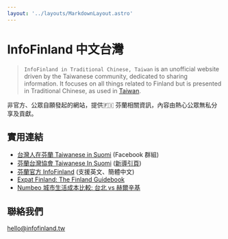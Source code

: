```yaml
---
layout: '../layouts/MarkdownLayout.astro'
---
```

# InfoFinland 中文台灣

> `InfoFinland in Traditional Chinese, Taiwan` is an unofficial website driven by the Taiwanese community, dedicated to sharing information. It focuses on all things related to Finland but is presented in Traditional Chinese, as used in [Taiwan](https://en.wikipedia.org/wiki/Taiwan).

非官方、公眾自願發起的網站，提供🇫🇮 芬蘭相關資訊，內容由熱心公眾無私分享及貢獻。

## 實用連結

- [台灣人在芬蘭 Taiwanese in Suomi](https://www.facebook.com/groups/164664310252635/) (Facebook 群組)
- [芬蘭台灣協會 Taiwanese In Suomi](https://holagrace.wixsite.com/taiwaneseinfinland) ([新導引頁](https://taiwaneseinsuomi.wordpress.com/))
- [芬蘭官方 InfoFinland](https://www.infofinland.fi/) (支援英文、簡體中文)
- [Expat Finland: The Finland Guidebook](https://www.expat-finland.com/)
- [Numbeo 城市生活成本比較: 台北 vs 赫爾辛基](https://www.numbeo.com/cost-of-living/compare_cities.jsp?country1=Taiwan&country2=Finland&city1=Taipei&city2=Helsinki)

## 聯絡我們

hello@infofinland.tw
